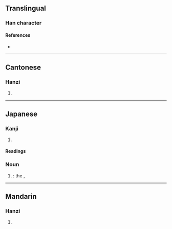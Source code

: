 {{character info}}
==Translingual==

===Han character===
{{Han char|rn=75|rad=木|as=09|sn=13|four=4696|canj=DRRR|ids=⿰木品}}

====References====
* {{Han ref|kx=0542.191|dkj=15216|dj=0930.230|hdz=21250.060|uh=6980|ud=27008}}

----

==Cantonese==

===Hanzi===
{{yue-hanzi|jyut=[[ban2]]|y=ban2}}

# {{rfdef|yue|sort=木09}}

----

==Japanese==

===Kanji===
{{ja-kanji|grade=|rs=木09}}

# {{rfdef|ja|sort=木09}}

====Readings====
{{ja-kanjitab|しな|yomi=k}}
{{rfv-pron|ja}}
{{ja-readings
<!--|goon=ほん
|kanon=ひん
-->|kanyoon=ひん
|kun=こまい-<こまひ-, しな-
}}

===Noun===
{{ja-noun|しな|シナ}}

# {{short for|ja|榀の木|tr=shina no ki|nodot=1|sort=しな}}: the {{vern|Japanese lime}}, {{taxlink|Tilia japonica|species|ver=180913}}

----

==Mandarin==

===Hanzi===
{{cmn-hanzi|pin=[[pǐn]] ([[pin3]])|wg=p'in<sup>3</sup>}}

# {{rfdef|cmn|sort=木09}}